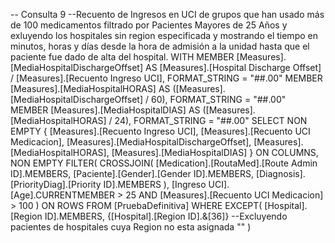 
-- Consulta 9
--Recuento de Ingresos en UCI de grupos que han usado más de 100 medicamentos filtrado por Pacientes Mayores de 25 Años y exluyendo los hospitales sin region especificada y mostrando el tiempo en minutos, horas y días desde la hora de admisión a la unidad hasta que el paciente fue dado de alta del hospital.
WITH 
    MEMBER [Measures].[MediaHospitalDischargeOffset] AS
        [Measures].[Hospital Discharge Offset] / [Measures].[Recuento Ingreso UCI],
        FORMAT_STRING = "##.00"
    MEMBER [Measures].[MediaHospitalHORAS] AS
        ([Measures].[MediaHospitalDischargeOffset] / 60),
        FORMAT_STRING = "##.00"
	MEMBER [Measures].[MediaHospitalDIAS] AS
        ([Measures].[MediaHospitalHORAS] / 24),
        FORMAT_STRING = "##.00"
SELECT 
    NON EMPTY { 
        [Measures].[Recuento Ingreso UCI],
        [Measures].[Recuento UCI Medicacion],
        [Measures].[MediaHospitalDischargeOffset],
		[Measures].[MediaHospitalHORAS], [Measures].[MediaHospitalDIAS]
    } ON COLUMNS,
    NON EMPTY 
    FILTER(
        CROSSJOIN(
            [Medication].[RoutaMed].[Route Admin ID].MEMBERS,
            [Paciente].[Gender].[Gender ID].MEMBERS,
			[Diagnosis].[PriorityDiag].[Priority ID].MEMBERS
        ),
        [Ingreso UCI].[Age].CURRENTMEMBER > 25
        AND [Measures].[Recuento UCI Medicacion] > 100
    ) ON ROWS
FROM 
    [PruebaDefinitiva]
WHERE 
    EXCEPT(
        [Hospital].[Region ID].MEMBERS,
        {[Hospital].[Region ID].&[36]} --Excluyendo pacientes de hospitales cuya Region no esta asignada ""
    )